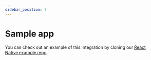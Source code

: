 ```yaml
---
sidebar_position: 7
---
```


# Sample app

You can check out an example of this integration by cloning our
[React Native example repo](https://github.com/dyte-io/react-native-sample-app).
